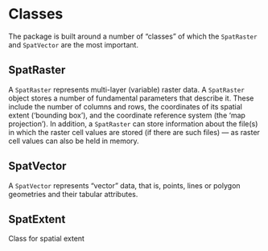 # Classes

The package is built around a number of "classes" of which the `SpatRaster` and `SpatVector` are the most important. 

## SpatRaster

A `SpatRaster` represents multi-layer (variable) raster data. A `SpatRaster` object stores a number of fundamental parameters that describe it. These include the number of columns and rows, the coordinates of its spatial extent ('bounding box'), and the coordinate reference system (the 'map projection'). In addition, a `SpatRaster` can store information about the file(s) in which the raster cell values are stored (if there are such files) --- as raster cell values can also be held in memory.


## SpatVector

A `SpatVector` represents "vector" data, that is, points, lines or polygon geometries and their tabular attributes.

## SpatExtent

Class for spatial extent





